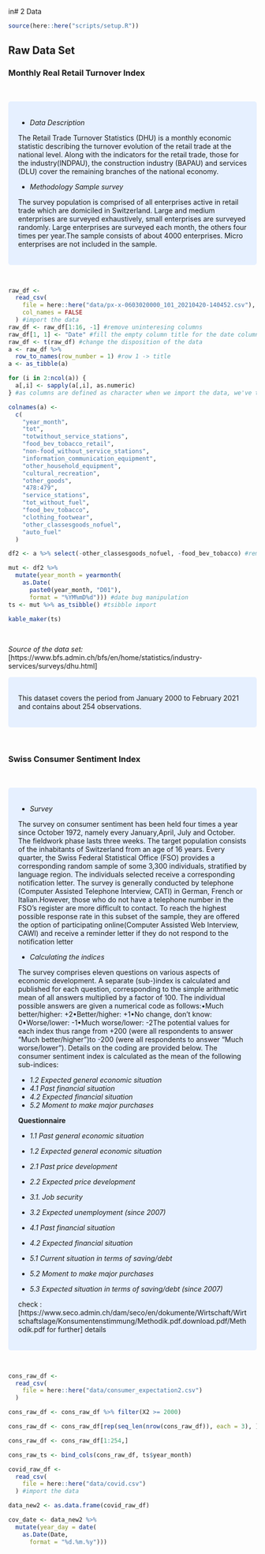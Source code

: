 in# 2 Data

```r
source(here::here("scripts/setup.R"))
```

## Raw Data Set

### Monthly Real Retail Turnover Index
<br>

<style>
div.blue { background-color:#e6f0ff; border-radius: 5px; padding: 20px;}
</style>
<div class = "blue">

  + *Data Description*
  <br>
  
  The Retail Trade Turnover Statistics (DHU) is a monthly economic statistic describing the turnover evolution of the retail trade at the national level. Along with the indicators for the retail trade, those for the industry(INDPAU), the construction industry (BAPAU) and services (DLU) cover the remaining branches of the national economy.
  
  + *Methodology Sample survey*
  <br>
  
  The survey population is comprised of all enterprises active in retail trade which are domiciled in Switzerland. Large and medium enterprises are surveyed exhaustively, small enterprises are surveyed randomly. Large enterprises are surveyed each month, the others four times per year.The sample consists of about 4000 enterprises. Micro enterprises are not included in the sample.

</div>

<br>

```r
raw_df <-
  read_csv(
    file = here::here("data/px-x-0603020000_101_20210420-140452.csv"),
    col_names = FALSE
  ) #import the data
raw_df <- raw_df[1:16, -1] #remove uninteresing columns
raw_df[1, 1] <- "Date" #fill the empty column title for the date column
raw_df <- t(raw_df) #change the disposition of the data
a <- raw_df %>%
  row_to_names(row_number = 1) #row 1 -> title
a <- as_tibble(a)
```

```r
for (i in 2:ncol(a)) {
  a[,i] <- sapply(a[,i], as.numeric)
} #as columns are defined as character when we import the data, we've to change the class: from chr to double
```

```r
colnames(a) <-
  c(
    "year_month",
    "tot",
    "totwithout_service_stations",
    "food_bev_tobacco_retail",
    "non-food_without_service_stations",
    "information_communication_equipment",
    "other_household_equipment",
    "cultural_recreation",
    "other_goods",
    "478:479",
    "service_stations",
    "tot_without_fuel",
    "food_bev_tobacco",
    "clothing_footwear",
    "other_classesgoods_nofuel",
    "auto_fuel"
  )

df2 <- a %>% select(-other_classesgoods_nofuel, -food_bev_tobacco) #removing column that are not well documented and that we wont find any way to interpret them

mut <- df2 %>% 
  mutate(year_month = yearmonth(
    as.Date(
      paste0(year_month, "D01"),
      format = "%YM%mD%d"))) #date bug manipulation
ts <- mut %>% as_tsibble() #tsibble import

kable_maker(ts)
```



<br>

_Source of the data set:_ [https://www.bfs.admin.ch/bfs/en/home/statistics/industry-services/surveys/dhu.html]

<style>
div.blue { background-color:#e6f0ff; border-radius: 5px; padding: 20px;}
</style>
<div class = "blue">

This dataset covers the period from January 2000 to February 2021 and contains about 254 observations.

</div>

<br>

### Swiss Consumer Sentiment Index
<br>

<style>
div.blue { background-color:#e6f0ff; border-radius: 5px; padding: 20px;}
</style>
<div class = "blue">

  + *Survey*
  <br>
  
  The survey on consumer sentiment has been held four times a year since October 1972, namely every January,April, July and October. The fieldwork phase lasts three weeks. The target population consists of the inhabitants of Switzerland from an age of 16 years. Every quarter, the Swiss Federal Statistical Office (FSO) provides a corresponding random sample of some 3,300 individuals, stratified by language region. The individuals selected receive a corresponding notification letter. The survey is generally conducted by telephone (Computer Assisted Telephone Interview, CATI) in German, French or Italian.However, those who do not have a telephone number in the FSO’s register are more difficult to contact. To reach the highest possible response rate in this subset of the sample, they are offered the option of participating online(Computer Assisted Web Interview, CAWI) and receive a reminder letter if they do not respond to the notification letter
  
  + *Calculating the indices* 
  <br>
  
  The survey comprises eleven questions on various aspects of economic development. A separate (sub-)index is calculated and published for each question, corresponding to the simple arithmetic mean of all answers multiplied by a factor of 100. The individual possible answers are given a numerical code as follows:•Much better/higher: +2•Better/higher: +1•No change, don’t know: 0•Worse/lower: -1•Much worse/lower: -2The potential values for each index thus range from +200 (were all respondents to answer “Much better/higher”)to -200 (were all respondents to answer “Much worse/lower”). Details on the coding are provided below. The consumer sentiment index is calculated as the mean of the following sub-indices:
    <br>
    
  + *1.2 Expected general economic situation*
  + *4.1 Past financial situation*
  + *4.2 Expected financial situation*
  + *5.2 Moment to make major purchases*
  
**Questionnaire** 

  + *1.1 Past general economic situation*

  + *1.2 Expected general economic situation*

  + *2.1 Past price development*

  + *2.2 Expected price development*

  + *3.1. Job security*

  + *3.2 Expected unemployment (since 2007)*

  + *4.1 Past financial situation*

  + *4.2 Expected financial situation*

  + *5.1 Current situation in terms of saving/debt*

  + *5.2 Moment to make major purchases*

  + *5.3 Expected situation in terms of saving/debt (since 2007)*

check : [https://www.seco.admin.ch/dam/seco/en/dokumente/Wirtschaft/Wirtschaftslage/Konsumentenstimmung/Methodik.pdf.download.pdf/Methodik.pdf for further] details

</div>

<br>

```r
cons_raw_df <-
  read_csv(
    file = here::here("data/consumer_expectation2.csv")
  )

cons_raw_df <- cons_raw_df %>% filter(X2 >= 2000)

cons_raw_df <- cons_raw_df[rep(seq_len(nrow(cons_raw_df)), each = 3), ]

cons_raw_df <- cons_raw_df[1:254,]

cons_raw_ts <- bind_cols(cons_raw_df, ts$year_month)


```

```r
covid_raw_df <-
  read_csv(
    file = here::here("data/covid.csv")
  ) #import the data

```

```r
data_new2 <- as.data.frame(covid_raw_df)

cov_date <- data_new2 %>% 
  mutate(year_day = date(
    as.Date(Date,
      format = "%d.%m.%y")))
```

